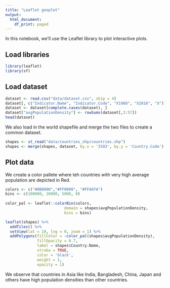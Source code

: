 ```yaml
---
title: "Leaflet geoplot"
output:
  html_document:
    df_print: paged
---
```


In this notebook, we'll use the Leaflet library to plot interactive plots.

## Load libraries

```r
library(leaflet)
library(sf)
```

## Load dataset

```r
dataset <- read.csv("data/dataset.csv", skip = 4)
dataset[, c("Indicator.Name", "Indicator.Code", "X1960", "X2016", "X")] <- NULL
dataset <- dataset[complete.cases(dataset), ]
dataset["avgPopulationDensity"] <- rowSums(dataset[,3:57])
head(dataset)
```

We also load in the world shapefile and merge the two files to create a common dataset.

```r
shapes <- st_read("data/countries_shp/countries.shp")
shapes <- merge(shapes, dataset, by.x = 'ISO3', by.y = 'Country.Code')
```

## Plot data

We create a color pallete where teh countries with very high average population are depicted in Red.

```r
colors <- c("#8B0000","#FF0000", "#FFA07A")
bins <- c(100000, 20000, 5000, 0)
  
color_pal <- leaflet::colorBin(colors, 
                          domain = shapes$avgPopulationDensity, 
                          bins = bins)

leaflet(shapes) %>% 
  addTiles() %>%
  setView(lat = 10, lng = 0, zoom = 1) %>%
  addPolygons(fillColor = ~color_pal(shapes$avgPopulationDensity),
              fillOpacity = 0.7,
              label = shapes$Country.Name,
              stroke = TRUE,
              color = 'black',
              weight = 1,
              opacity = 1)
```

We observe that countries in Asia like India, Bangladesh, China, Japan and others have high population densities than other countries.

